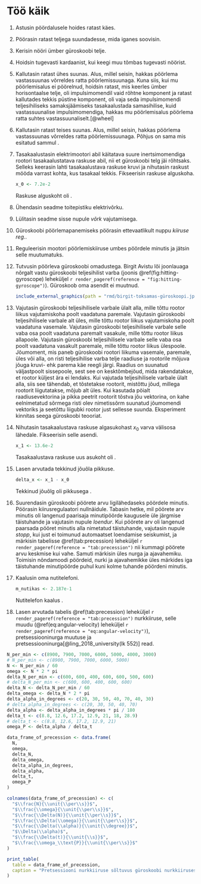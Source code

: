 \onecolumn

# Töö käik

1. Astusin pöördalusele hoides ratast käes.

2. Pöörasin ratast teljega suundadesse, mida iganes soovisin.

3. Kerisin nööri ümber güroskoobi telje.

4. Hoidsin tugevasti kardaanist, kui keegi muu tõmbas tugevasti nöörist.

5. Kallutasin ratast ühes suunas. Alus, millel seisin, hakkas pöörlema vastassuunas võrreldes ratta pöörlemissuunaga. Kuna siis, kui mu pöörlemisalus ei pöörelnud, hoidsin ratast, mis keerles ümber horisontaalse telje, oli impulsimomendil vaid rõhtne komponent ja ratast kallutades tekkis püstine komponent, oli vaja seda impulsimomendi teljesihiliseks samaksjäämiseks tasakaalustada samasihilise, kuid vastassuunalise impulsimomendiga, hakkas mu pöörlemisalus pöörlema ratta suhtes vastassuunaliselt.[@wheel]

6. Kallutasin ratast teises suunas. Alus, millel seisin, hakkas pöörlema vastassuunas võrreldes ratta pöörlemissuunaga. Põhjus on sama mis esitatud sammul \num{5}.

7.  Tasakaalustasin elektrimootori abil käitatava suure inertsimomendiga rootori tasakaalustatava raskuse abil, nii et güroskoobi telg jäi rõhtsaks. Selleks keerasin lahti tasakaalustava raskuse kruvi ja nihutasin raskust mööda varrast kohta, kus tasakaal tekkis. Fikseerisin raskuse alguskoha.
    
    ```r
    x_0 <- 7.2e-2
    
    ```
    
    Raskuse alguskoht oli \qty{`r as.character(x_0)`}{\m}.
    
8. Ühendasin seadme toitepistiku elektrivõrku.

9. Lülitasin seadme sisse nupule *võrk* vajutamisega.

10. Güroskoobi pöörlemapanemiseks pöörasin ettevaatlikult nuppu *kiiruse reg.*.

11. Reguleerisin mootori pöörlemiskiiruse umbes \num{6000} pöördele minutis ja jätsin selle muutumatuks.

12. Tutvusin pöörleva güroskoobi omadustega. Birgit Avistu lõi joonlauaga nõrgalt vastu güroskoobi teljesihilist varba (joonis \@ref(fig:hitting-gyroscope) leheküljel `r render_pageref(reference = "fig:hitting-gyroscope")`). Güroskoob oma asendit ei muutnud.

    ```r
    include_external_graphics(path = "rmd/birgit-toksamas-güroskoopi.jpg")
    
    ```
    
13. Vajutasin güroskoobi teljesihilisele varbale ülalt alla, mille tõttu rootor liikus vajutamiskoha poolt vaadatuna paremale. Vajutasin güroskoobi teljesihilisele varbale alt üles, mille tõttu rootor liikus vajutamiskoha poolt vaadatuna vasemale. Vajutasin güroskoobi teljesihilisele varbale selle vaba osa poolt vaadatuna paremalt vasakule, mille tõttu rootor liikus allapoole. Vajutasin güroskoobi teljesihilisele varbale selle vaba osa poolt vaadatuna vasakult paremale, mille tõttu rootor liikus ülespoole. Jõumoment, mis paneb güroskoobi rootori liikuma vasemale, paremale, üles või alla, on risti teljesihilise varba telje raadiuse ja rootorile mõjuva jõuga kruvi- ehk parema käe reegli järgi. Raadius on suunatud väljastpoolt sissepoole, sest see on kesktõmbejõud, mida rakendatakse, et rootor küljest ära ei lendaks. Kui vajutada teljesihilisele varbale ülalt alla, siis see tähendab, et tõstetakse rootorit, mistõttu jõud, millega rootorit liigutatakse, mõjub alt üles. Kui kasutada pöialt raadiusevektorina ja pikka peetrit rootorit tõstva jõu vektorina, on kahe eelnimetatud sõrmega risti olev nimetissõrm suunatud jõumomendi vektoriks ja seetõttu liigubki rootor just sellesse suunda. Eksperiment kinnitas seega güroskoobi teooriat.

14. Nihutasin tasakaalustava raskuse algasukohast $x_0$ varva välisosa lähedale. Fikseerisin selle asendi.
    
    ```r
    x_1 <- 13.6e-2
    
    ```
    
    Tasakaalustava raskuse uus asukoht oli \qty{`r as.character(x_1)`}{\m}.
    
15. Lasen arvutada tekkinud jõuõla pikkuse.

    ```r
    delta_x <- x_1 - x_0
    
    ```
    
    Tekkinud jõuõlg oli pikkusega \qty{`r as.character(delta_x)`}{\m}.
    
16. Suurendasin güroskoobi pöörete arvu ligilähedaseks \num{10000} pöördele minutis. Pöörasin kiirusregulaatori nullnäidule. Tabasin hetke, mil pöörete arv minutis oli langenud paarisaja minutipöörde kaugusele üle järgmise täistuhande ja vajutasin nupule *loendur*. Kui pöörete arv oli langenud paarsada pööret minutis  alla nimetatud täistuhande, vajutasin nupule *stopp*, kui just ei toimunud automaatset loendamise seiskumist, ja märkisin tabelisse \@ref(tab:precession) leheküljel `r render_pageref(reference = "tab:precession")` nii kummagi pöörete arvu keskmise kui vahe. Samuti märkisin üles nurga ja ajavahemiku. Toimisin nõndamoodi pöördeid, nurki ja ajavahemikke üles märkides iga täistuhande minutipöörde puhul kuni kolme tuhande pöördeni minutis.

17. Kaalusin oma nutitelefoni.

    ```r
    m_nutikas <- 2.187e-1
    
    ```
    
    Nutitelefon kaalus \qty{`r as.character(m_nutikas)`}{\kg}.
    
18. Lasen arvutada tabelis \@ref(tab:precession) leheküljel `r render_pageref(reference = "tab:precession")` nurkkiiruse, selle muudu (\@ref(eq:angular-velocity) leheküljel `r render_pageref(reference = "eq:angular-velocity")`), pretsessiooninurga muutuse ja pretsessiooninurga[@ling_2018_university(lk 552)] read.

```r
N_per_min <- c(8900, 7900, 7000, 6000, 5000, 4000, 3000)
# N_per_min <- c(8900, 7900, 7000, 6000, 5000)
N <- N_per_min / 60
omega <- N * 2 * pi
delta_N_per_min <- c(600, 600, 400, 600, 600, 500, 600)
# delta_N_per_min <- c(600, 600, 400, 600, 600)
delta_N <- delta_N_per_min / 60
delta_omega <- delta_N * 2 * pi
delta_alpha_in_degrees <- c(20, 30, 50, 40, 70, 40, 30)
# delta_alpha_in_degrees <- c(20, 30, 50, 40, 70)
delta_alpha <- delta_alpha_in_degrees * pi / 180
delta_t <- c(8.8, 12.6, 17.2, 12.9, 21, 18, 28.9)
# delta_t <- c(8.8, 12.6, 17.2, 12.9, 21)
omega_P <- delta_alpha / delta_t

data_frame_of_precession <- data.frame(
  N,
  omega,
  delta_N,
  delta_omega,
  delta_alpha_in_degrees,
  delta_alpha,
  delta_t,
  omega_P
)

colnames(data_frame_of_precession) <- c(
  "$\\frac{N}{\\unit{\\per\\s}}$",
  "$\\frac{\\omega}{\\unit{\\per\\s}}$",
  "$\\frac{\\Delta(N)}{\\unit{\\per\\s}}$",
  "$\\frac{\\Delta(\\omega)}{\\unit{\\per\\s}}$",
  "$\\frac{\\Delta(\\alpha)}{\\unit{\\degree}}$",
  "$\\Delta(\\alpha)$",
  "$\\frac{\\Delta(t)}{\\unit{\\s}}$",
  "$\\frac{\\omega_\\text{P}}{\\unit{\\per\\s}}$"
)

print_table(
  table = data_frame_of_precession,
  caption = "Pretsessiooni nurkkiiruse sõltuvus güroskoobi nurkkiirusest."
)

```

\twocolumn
